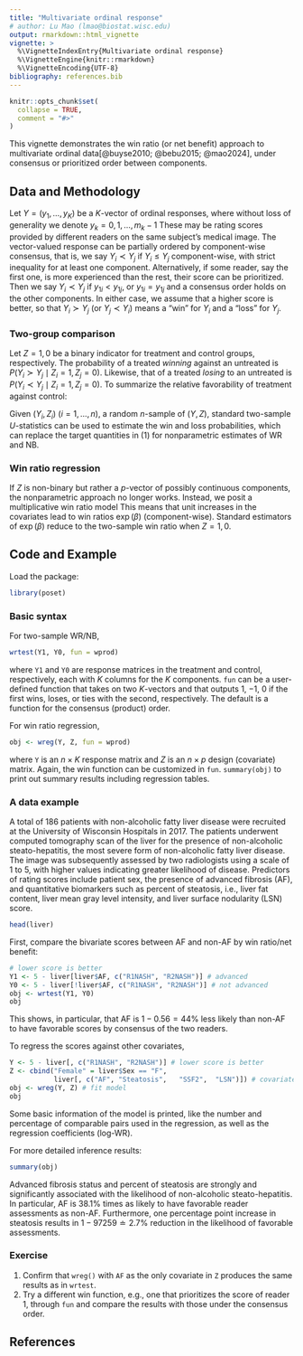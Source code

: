 ```yaml
---
title: "Multivariate ordinal response"
# author: Lu Mao (lmao@biostat.wisc.edu)
output: rmarkdown::html_vignette
vignette: >
  %\VignetteIndexEntry{Multivariate ordinal response}
  %\VignetteEngine{knitr::rmarkdown}
  %\VignetteEncoding{UTF-8}
bibliography: references.bib
---
```


```r
knitr::opts_chunk$set(
  collapse = TRUE,
  comment = "#>"
)
```

This vignette demonstrates the win ratio (or net benefit) approach to multivariate ordinal data[@buyse2010; @bebu2015; @mao2024], under consensus or prioritized order between components.

## Data and Methodology

Let $Y = (y_1,\ldots, y_K)$ be a $K$-vector of ordinal responses, where without loss of generality we denote $y_k =0,1,\ldots, m_k -1$ These may be rating scores provided by different readers on the same subject's medical image. The vector-valued response can be partially ordered by component-wise consensus, that is, we say $Y_i\prec Y_j$ if $Y_i\leq Y_j$ component-wise, with strict inequality for at least one component. Alternatively, if some reader, say the first one, is more experienced than the rest, their score can be prioritized. Then we say $Y_i\prec Y_j$ if $y_{1i} < y_{1j}$, or $y_{1i} = y_{1j}$ and a consensus order holds on the other components. In either case, we assume that a higher score is better, so that $Y_i\succ Y_j$ (or $Y_j\prec Y_i$) means a "win" for $Y_i$ and a "loss" for $Y_j$.

### Two-group comparison

Let $Z = 1, 0$ be a binary indicator for treatment and control groups, respectively. The probability of a treated *winning* against an untreated is $P(Y_i\succ Y_j\mid Z_i = 1, Z_j = 0)$. Likewise, that of a treated *losing* to an untreated is $P(Y_i\prec Y_j\mid Z_i = 1, Z_j = 0)$. To summarize the relative favorability of treatment against control: \begin{align}\tag{1}
\mbox{Win ratio: } \hspace{1ex}&  WR = \frac{P(Y_i\succ Y_j\mid Z_i = 1, Z_j = 0)}{P(Y_i\prec Y_j\mid Z_i = 1, Z_j = 0)}\\
\mbox{Net benefit: } \hspace{1ex}&  NB = P(Y_i\succ Y_j\mid Z_i = 1, Z_j = 0) - 
P(Y_i\prec Y_j\mid Z_i = 1, Z_j = 0).
\end{align}

Given $(Y_i, Z_i)$ $(i=1,\ldots, n)$, a random $n$-sample of $(Y, Z)$, standard two-sample $U$-statistics can be used to estimate the win and loss probabilities, which can replace the target quantities in (1) for nonparametric estimates of WR and NB.

### Win ratio regression

If $Z$ is non-binary but rather a $p$-vector of possibly continuous components, the nonparametric approach no longer works. Instead, we posit a multiplicative win ratio model \begin{align}\tag{2}
WR(Z_i, Z_j) := \frac{P(Y_i\succ Y_j\mid Z_i, Z_j)}{P(Y_i\prec Y_j\mid Z_i, Z_j)} 
=\exp\{\beta^{\rm T}(Z_i - Z_j)\}.
\end{align} This means that unit increases in the covariates lead to win ratios $\exp(\beta)$ (component-wise). Standard estimators of $\exp(\beta)$ reduce to the two-sample win ratio when $Z = 1, 0$.

## Code and Example

Load the package:

```r
library(poset)
```

### Basic syntax

For two-sample WR/NB,

```r
wrtest(Y1, Y0, fun = wprod)
```

where `Y1` and `Y0` are response matrices in the treatment and control, respectively, each with $K$ columns for the $K$ components. `fun` can be a user-defined function that takes on two $K$-vectors and that outputs $1$, $-1$, $0$ if the first wins, loses, or ties with the second, respectively. The default is a function for the consensus (product) order.

For win ratio regression,

```r
obj <- wreg(Y, Z, fun = wprod)
```

where `Y` is an $n\times K$ response matrix and $Z$ is an $n\times p$ design (covariate) matrix. Again, the win function can be customized in `fun`. `summary(obj)` to print out summary results including regression tables.

### A data example

A total of 186 patients with non-alcoholic fatty liver disease were recruited at the University of Wisconsin Hospitals in 2017. The patients underwent computed tomography scan of the liver for the presence of non-alcoholic steato-hepatitis, the most severe form of non-alcoholic fatty liver disease. The image was subsequently assessed by two radiologists using a scale of 1 to 5, with higher values indicating greater likelihood of disease. Predictors of rating scores include patient sex, the presence of advanced fibrosis (AF), and quantitative biomarkers such as percent of steatosis, i.e., liver fat content, liver mean gray level intensity, and liver surface nodularity (LSN) score.

```r
head(liver)
```

<!-- First, some descriptive statistics by AF status. -->

<!-- ```{r} -->
<!-- library(gtsummary) -->

<!-- liver |>  -->
<!--     tbl_summary( -->
<!--     include = c(Sex, Steatosis,  SSF2,  LSN, R1NASH, R2NASH), -->
<!--     by = AF, # split table by sex -->
<!--     type = starts_with("R") ~ "continuous", -->
<!--     statistic = list( -->
<!--       R1NASH ~ "{mean} ({sd})", -->
<!--       R2NASH ~ "{mean} ({sd})" -->
<!--     ), -->
<!--     digits = starts_with("R") ~ 1, -->
<!--     missing = "no"  -->
<!--   ) |>  -->
<!--   modify_caption("**Table 1. Patient Characteristics**") |>  -->
<!--   bold_labels() -->
<!-- ``` -->

<!-- It appears that AF tends to have higher (worse) scores by both readers. To compare the two groups by win ratio/net benefit: -->

First, compare the bivariate scores between AF and non-AF by win ratio/net benefit:
```r
# lower score is better
Y1 <- 5 - liver[liver$AF, c("R1NASH", "R2NASH")] # advanced
Y0 <- 5 - liver[!liver$AF, c("R1NASH", "R2NASH")] # not advanced
obj <- wrtest(Y1, Y0)
obj
```

This shows, in particular, that AF is $1-0.56=44\%$ less likely than non-AF to have  favorable scores by consensus of the two readers.

To regress the scores against other covariates,
```r
Y <- 5 - liver[, c("R1NASH", "R2NASH")] # lower score is better
Z <- cbind("Female" = liver$Sex == "F",
           liver[, c("AF", "Steatosis",   "SSF2",  "LSN")]) # covariates
obj <- wreg(Y, Z) # fit model
obj
```

Some basic information of the model is printed, like the number and percentage of comparable pairs used in the regression, as well as the regression coefficients (log-WR).

For more detailed inference results:

```r
summary(obj)
```

Advanced fibrosis status and percent of steatosis are strongly and significantly associated with the likelihood of non-alcoholic steato-hepatitis. In particular, AF is $38.1\%$ times as likely to have favorable reader assessments as non-AF. Furthermore, one percentage point increase in steatosis results in $1-97259\doteq 2.7\%$ reduction in the likelihood of favorable assessments.

### Exercise

1.  Confirm that `wreg()` with `AF` as the only covariate in `Z` produces the same results as in `wrtest`.
2.  Try a different win function, e.g., one that prioritizes the score of reader 1, through `fun` and compare the results with those under the consensus order.

## References
